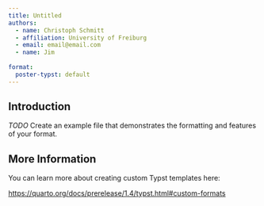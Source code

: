 ```yaml
---
title: Untitled
authors: 
  - name: Christoph Schmitt
  - affiliation: University of Freiburg
  - email: email@email.com
  - name: Jim 
  
format:
  poster-typst: default
---
```


## Introduction

*TODO* Create an example file that demonstrates the formatting and features of your format.

## More Information

You can learn more about creating custom Typst templates here: 

<https://quarto.org/docs/prerelease/1.4/typst.html#custom-formats>




